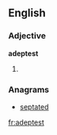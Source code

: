 ==English==

===Adjective===
'''adeptest'''
# {{archaic}} {{superlative of|[[adept]]}}

===Anagrams===
* [[septated#English|septated]]

[[fr:adeptest]]